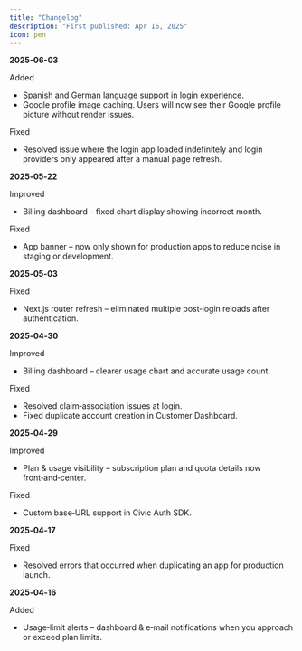 ```yaml
---
title: "Changelog"
description: "First published: Apr 16, 2025"
icon: pen
---
```


**2025-06-03**

Added

- Spanish and German language support in login experience.
- Google profile image caching. Users will now see their Google profile picture without render issues.

Fixed

- Resolved issue where the login app loaded indefinitely and login providers only appeared after a manual page refresh.

**2025‑05‑22**

Improved

- Billing dashboard – fixed chart display showing incorrect month.

Fixed

- App banner – now only shown for production apps to reduce noise in staging or development.

**2025‑05‑03**

Fixed

- Next.js router refresh – eliminated multiple post‑login reloads after authentication.

**2025‑04‑30**

Improved

- Billing dashboard – clearer usage chart and accurate usage count.

Fixed

- Resolved claim‑association issues at login.
- Fixed duplicate account creation in Customer Dashboard.

**2025‑04‑29**

Improved

- Plan & usage visibility – subscription plan and quota details now front‑and‑center.

Fixed

- Custom base‑URL support in Civic Auth SDK.

**2025‑04‑17**

Fixed

- Resolved errors that occurred when duplicating an app for production launch.

**2025‑04‑16**

Added

- Usage‑limit alerts – dashboard & e‑mail notifications when you approach or exceed plan limits.